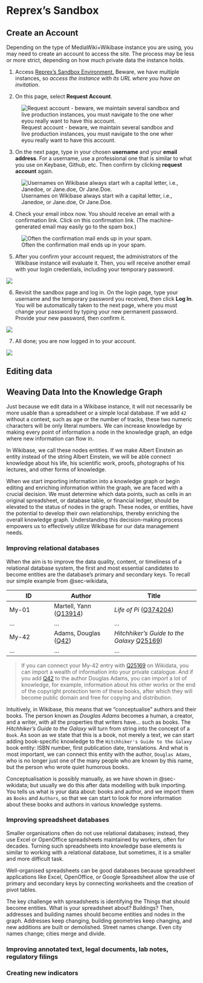 # Reprex's Sandbox {#sec-reprex-sandbox}

## Create an Account {#sec-opencollections-create-account}

Depending on the type of MediaWiki+Wikibase instance you are using, you may need to create an account to access the site. The process may be less or more strict, depending on how much private data the instance holds.

1.  Access [Reprex's Sandbox Environment.](https://reprexbase.eu/sandbox/index.php?title=Main_Page) Beware, we have multiple instances, so *access the instance with its URL where you have an invitation*.

2.  On this page, select **Request Account**.

![Request account - beware, we maintain several sandbox and live production instances, you must navigate to the one wher eyou really want to have this account.](png/wikibase/request-account_1.png)

3.  On the next page, type in your chosen **username** and your **email address**. For a username, use a professional one that is similar to what you use on Keybase, Github, etc. Then confirm by clicking **request account** again.

![Usernames on Wikibase always start wih a capital letter, i.e., Janedoe, or Jane.doe, Or Jane.Doe.](png/wikibase/request-account_2.png)

4.  Check your email inbox now. You should receive an email with a confirmation link. Click on this confirmation link. (The machine-generated email may easily go to the spam box.)

![Often the confirmation mail ends up in your spam.](png/wikibase/request-account_confirmation-email.png)

5.  After you confirm your account request, the administrators of the Wikibase instance will evaluate it. Then, you will receive another email with your login credentials, including your temporary password.

![](png/wikibase/request-account_email-with-temporary-login-credentials.png)

6.  Revisit the sandbox page and log in. On the login page, type your username and the temporary password you received, then click **Log In**. You will be automatically taken to the next page, where you must change your password by typing your new permanent password. Provide your new password, then confirm it.

![](png/wikibase/request-account_log-in-page.png)

7.  All done; you are now logged in to your account.

![](png/wikibase/request-account_logged-in.png)

## Editing data

## Weaving Data Into the Knowledge Graph

Just because we edit data in a Wikibase instance, it will not necessarily be more usable than a spreadsheet or a simple local database. If we add `42` without a context, such as age or the number of tracks, these two numeric characters will be only literal numbers. We can increase knowledge by making every point of information a node in the knowledge graph, an edge where new information can flow in.

In Wikibase, we call these nodes entities. If we make Albert Einstein an entity instead of the string Albert Einstein, we will be able connect knowledge about his life, his scientific work, proofs, photographs of his lectures, and other forms of knowledge.

When we start importing information into a knowledge graph or begin editing and enriching information within the graph, we are faced with a crucial decision. We must determine which data points, such as cells in an original spreadsheet, or database table, or financial ledger, should be elevated to the status of nodes in the graph. These nodes, or entities, have the potential to develop their own relationships, thereby enriching the overall knowledge graph. Understanding this decision-making process empowers us to effectively utilize Wikibase for our data management needs.

### Improving relational databases

When the aim is to improve the data quality, content, or timeliness of a relational database system, the first and most essential candidates to become entities are the database's primary and secondary keys. To recall our simple example from @sec-wikidata,

| ID    | Author                                                         | Title                                                                              |
|-----------------|-----------------------|--------------------------------|
| My-01 | Martell, Yann ([Q13914](https://www.wikidata.org/wiki/Q13914)) | *Life of Pi* ([Q374204](https://www.wikidata.org/wiki/Q374204))                    |
| ...   | ...                                                            | ...                                                                                |
| My-42 | Adams, Douglas ([Q42](https://www.wikidata.org/wiki/Q42))      | *Hitchhiker's Guide to the Galaxy* [Q25169](https://www.wikidata.org/wiki/Q25169)) |
| ...   | ...                                                            | ...                                                                                |

> If you can connect your My-42 entry with [Q25169](https://www.wikidata.org/wiki/Q25169) on Wikidata, you can import a wealth of information into your private catalogue. And if you add [Q42](https://www.wikidata.org/wiki/Q42) to the author Douglas Adams, you can import a lot of knowledge, for example, information about his other works or the end of the copyright protection term of these books, after which they will become public domain and free for copying and distribution.

Intuitively, in Wikibase, this means that we "conceptualise" authors and their books. The person known as *Douglas Adams* becomes a human, a creator, and a writer, with all the properties that writers have... such as books. The *Hitchhiker's Guide to the Galaxy* will turn from string into the concept of a `Book`. As soon as we state that this is a book, not merely a text, we can start adding book-specific knowledge to the `Hitchhiker's Guide to the Galaxy` book entity: ISBN number, first publication date, translations. And what is most important, we can connect this entity with the author, `Douglas Adams`, who is no longer just one of the many people who are known by this name, but the person who wrote quiet humorous books.

Conceptualisation is possibly manually, as we have shown in @sec-wikidata; but usually we do this after data modelling with bulk importing. You tells us what is your data about: books and author, and we import them as `Books` and `Authors`, so that we can start to look for more information about these books and authors in various knowledge systems.

### Improving spreadsheet databases

Smaller organisations often do not use relational databases; instead, they use Excel or OpenOffice spreadsheets maintained by workers, often for decades. Turning such spreadsheets into knowledge base elements is similar to working with a relational database, but sometimes, it is a smaller and more difficult task.

Well-organised spreadsheets can be good databases because spreadsheet applications like Excel, OpenOffice, or Google Spreadsheet allow the use of primary and secondary keys by connecting worksheets and the creation of pivot tables.

The key challenge with spreadsheets is identifying the Things that should become entities. What is your spreadsheet about? Buildings? Then, addresses and building names should become entities and nodes in the graph. Addresses keep changing, building geometries keep changing, and new additions are built or demolished. Street names change. Even city names change; cities merge and divide.

### Improving annotated text, legal documents, lab notes, regulatory filings

### Creating new indicators
